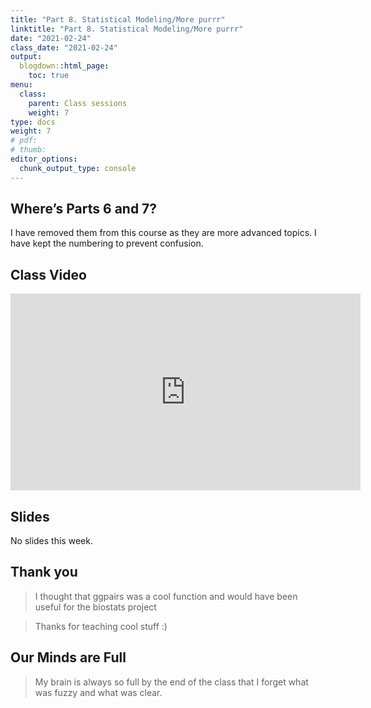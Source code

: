 ```yaml
---
title: "Part 8. Statistical Modeling/More purrr"
linktitle: "Part 8. Statistical Modeling/More purrr"
date: "2021-02-24"
class_date: "2021-02-24"
output:
  blogdown::html_page:
    toc: true
menu:
  class:
    parent: Class sessions
    weight: 7
type: docs
weight: 7
# pdf: 
# thumb: 
editor_options: 
  chunk_output_type: console
---
```


## Where's Parts 6 and 7?

I have removed them from this course as they are more advanced topics. I have kept the numbering to prevent confusion.

## Class Video

<iframe width="560" height="315" src="https://www.youtube.com/embed/CcEqOLNT77g" frameborder="0" allow="accelerometer; autoplay; clipboard-write; encrypted-media; gyroscope; picture-in-picture" allowfullscreen></iframe>

## Slides

No slides this week.

## Thank you

> I thought that ggpairs was a cool function and would have been useful for the biostats project

> Thanks for teaching cool stuff :)

## Our Minds are Full

> My brain is always so full by the end of the class that I forget what was fuzzy and what was clear.
